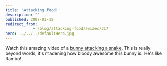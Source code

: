 ```yaml
---
title: 'Attacking food!'
description: ""
published: 2007-01-19
redirect_from: 
            - /blog/attacking-food/swizec/317
hero: ../../../defaultHero.jpg
---
```

Watch this amazing video of a [bunny attacking a snake](http://www.chilloutzone.de/files/07010804.html). This is really beyond words, it's madening how bloody awesome this bunny is. He's like Rambo!